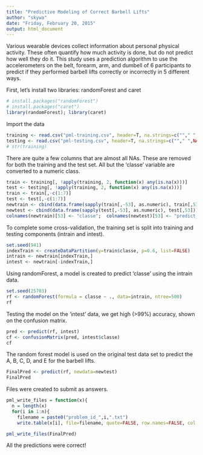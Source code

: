 ```yaml
---
title: "Predictive Modeling of Correct Barbell Lifts"
author: "skywa"
date: "Friday, February 20, 2015"
output: html_document
---
```


Various wearable devices collect information about personal physical activity. These often quantify how much activity is done, but do not predict how well they do it. This study uses a prediction algorithm to use the accelerometers on the belt, forearm, arm, and dumbell of 6 participants to predict if they performed barbell lifts correctly or incorrectly in 5 different ways.

First, let's install two libraries: randomForest and caret
```r
# install.packages("randomForest")
# install.packages("caret")
library(randomForest); library(caret)
```

Import the data
```r
training <- read.csv("pml-training.csv", header=T, na.strings=c(""," ",NA))
testing <- read.csv("pml-testing.csv", header=T, na.strings=c(""," ",NA))
# str(training)
```

There are quite a few columns that are almost all NAs. These are removed for both the training and the test set. All but the 'classe' variable are converted to a numeric class.
```r
train <- training[, !apply(training, 2, function(x) any(is.na(x)))]
test <- testing[, !apply(training, 2, function(x) any(is.na(x)))]
train <- train[,-c(1:7)]
test <- test[,-c(1:7)]
newtrain <- cbind(data.frame(sapply(train[,-53], as.numeric), train[,53]))
newtest <- cbind(data.frame(sapply(test[,-53], as.numeric), test[,53]))
colnames(newtrain)[53] <- "classe";  colnames(newtest)[53] <- "predict_id"
```

To complete some cross-validation, the training set is split into training and testing components (intrain and intest).
```r
set.seed(941)
indexTrain <- createDataPartition(y=train$classe, p=0.6, list=FALSE)
intrain <- newtrain[indexTrain,]
intest <- newtrain[-indexTrain,]
```

Using randomForest, a model is created to predict 'classe' using the intrain data.
```r
set.seed(25703)
rf <- randomForest(formula = classe ~ ., data=intrain, ntree=500)
rf
```

Testing the model on the 'intest' data, we get high (>99%) accuracy, shown on the confusion matrix.
```r
pred <- predict(rf, intest)
cf <- confusionMatrix(pred, intest$classe)
cf
```

The random forest model is used on the original test data set to predict the A, B, C, D, and E for the barbell lifts.
```r
FinalPred <- predict(rf, newdata=newtest)
FinalPred
```

Files were created to submit as answers.
```r
pml_write_files = function(x){
  n = length(x)
  for(i in 1:n){
    filename = paste0("problem_id_",i,".txt")
    write.table(x[i], file=filename, quote=FALSE, row.names=FALSE, col.names=FALSE)}}

pml_write_files(FinalPred)
```

All the predictions were correct!